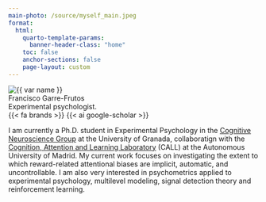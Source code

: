 ```yaml
---
main-photo: /source/myself_main.jpeg
format:
  html:
    quarto-template-params:
      banner-header-class: "home"
    toc: false
    anchor-sections: false
    page-layout: custom
---
```


:::{#home}
:::{.about}
```{=html}
  <img class="rounded-circle myself" src="{{< meta main-photo >}}" alt="{{ var name }}">
```
:::{#presentation}
```{=html}
<div class="presentation-text">Francisco Garre-Frutos</div>
<div id="recursive-text">Experimental psychologist.</div>
<script>
const it_text = document.getElementById("recursive-text");
const it_list = ["Experimental Psychologist.", "Cognitive Neuroscientist.", "Ph.D. student."];
console.log(it_text);
let counter = 0, step = 150, current_text, char_pos = 0, adding = true;

const typewriter = () => {
    setTimeout(() => {
        current_text = it_list[counter];
        if (current_text.slice(0, char_pos) == "") {
          it_text.textContent = " ";
        } else {
          it_text.textContent = current_text.slice(0, char_pos);
        }
        if (adding) {
            if (char_pos >= current_text.length) {
                adding = false;
                setTimeout(() => {
                    typewriter();
                }, 1000);
                return;
            } else {
              char_pos++;
            }
        } else {
            if (char_pos == 0) {
                adding = true;
                counter = (counter < 2)? counter+1: 0;
                current_text = it_list[counter];
            } else {
                char_pos--;
            }
        }
        typewriter();
    }, step)
}

typewriter();

</script>
```
:::{.network-icon}
```{=html}
<!-- Truco extrañisimo. Para que font awesome funcione en un code block de html es necesario poner un shortcode referenciando lo que se va a utilizar-->
{{< fa brands >}}
{{< ai google-scholar >}}
<a href="https://twitter.com/Fran_gfr"><i class="fa-brands fa-twitter fa-2x" aria-label="twitter\X"></i></a>
<a href="https://bsky.app/profile/frangfr.bsky.social"><i class="fa-brands fa-bluesky fa-2x" aria-label="bluesky"></i></a>
<a href="https://github.com/franfrutos"><i class="fa-brands fa-github fa-2x" aria-label="github"></i></a>
<a href="https://www.linkedin.com/in/francisco-garre-frutos-462070129/"><i class="fa-brands fa-linkedin fa-2x" aria-label="linkedin"></i></a>
<a href="mailto:fgfrutos@gmail.com"><i class="fa-solid fa-envelope fa-2x" aria-label="email"></i></a>
<a href="https://researchgate.net/profile/Francisco-Garre-Frutos-2"><i class="ai ai-researchgate ai-2x" aria-label="research gate"></i></a>
<a href="https://scholar.google.es/citations?user=RWd96bwAAAAJ"><i class="ai ai-google-scholar ai-2x" aria-label="google scholar"></i></a>
<a href="https://orcid.org/0000-0001-9810-186X"><i class="ai ai-orcid ai-2x" aria-label="orcid"></i></a>
<a href="https://osf.io/4ney2/"><i class="ai ai-osf ai-2x" aria-label="open science framework"></i></a>
```
:::
:::
:::{#about}
I am currently a Ph.D. student in Experimental Psychology in the [Cognitive Neuroscience Group](https://www.ugr.es/~neurocog/) at the University of Granada, collaboratign with the [Cognition, Attention and Learning Laboratory](https://calluam.wordpress.com/) (CALL) at the Autonomous University of Madrid. My current work focuses on investigating the extent to which reward-related attentional biases are implicit, automatic, and uncontrollable. I am also very interested in psychometrics applied to experimental psychology, multilevel modeling, signal detection theory and reinforcement learning.

:::
:::
:::
